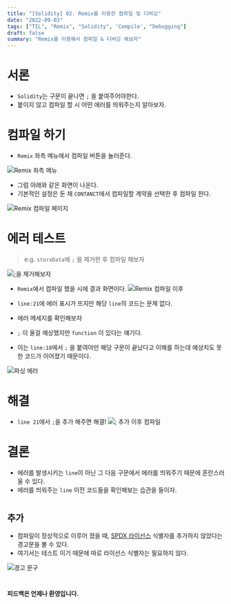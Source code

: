 ```yaml
---
title: "[Solidity] 02. Remix를 이용한 컴파일 및 디버깅"
date: "2022-09-03"
tags: ["TIL", "Remix", "Solidity", 'Compile', "Debugging"]
draft: false
summary: "Remix를 이용해서 컴파일 & 디버깅 해보자"
---
```


# 서론

- `Solidity`는 구문이 끝나면 `;` 을 붙여주어야한다.
- 붙이지 않고 컴파일 할 시 어떤 에러를 띄워주는지 알아보자.

# 컴파일 하기

- `Remix` 좌측 메뉴에서 컴파일 버튼을 눌러준다.

![Remix 좌측 메뉴](/assets/posts/blockchain/solidity/Solidity-02/01.png)

- 그럼 아래와 같은 화면이 나온다.
- 기본적인 설정은 둔 채 `CONTANCT`에서 컴파일할 계약을 선택한 후  컴파일 한다.

![Remix 컴파일 페이지](/assets/posts/blockchain/solidity/Solidity-02/02.png)

# 에러 테스트

> e.g. `storeData`에 `;` 을 제거한 후 컴파일 해보자

![;을 제거해보자](/assets/posts/blockchain/solidity/Solidity-02/03.png)


- `Remix`에서 컴파일 했을 시에 결과 화면이다.
![Remix 컴파일 이후](/assets/posts/blockchain/solidity/Solidity-02/04.png)


- `line:21`에 에러 표시가 뜨지만 해당 `line`의 코드는 문제 없다.
- 에러 메세지를 확인해보자
- `;` 이 올걸 예상했지만 `function` 이 있다는 얘기다.
- 이는 `line:18`에서 `;` 을 붙여야만 해당 구문이 끝났다고 이해를 하는데 예상치도 못한 코드가 이어졌기 때문이다.

![파싱 에러](/assets/posts/blockchain/solidity/Solidity-02/05.png)


# 해결

- `line 21`에서 `;`을 추가 해주면 해결!
![; 추가 이후 컴파일](/assets/posts/blockchain/solidity/Solidity-02/06.png)


# 결론

- 에러를 발생시키는 `line`이 아닌 그 다음 구문에서 에러를 띄워주기 때문에 혼란스러울 수 있다.
- 에러를 띄워주는 `line` 이전 코드들을 확인해보는 습관을 들이자.

#

## 추가

- 컴파일이 정상적으로 이루어 졌을 때, [SPDX 라이선스](https://en.wikipedia.org/wiki/Software_Package_Data_Exchange) 식별자를 추가하지 않았다는 경고문을 볼 수 있다.
- 여기서는 테스트 이기 때문에 따로 라이선스 식별자는 필요하지 않다.

![경고 문구](/assets/posts/blockchain/solidity/Solidity-02/07.png)

#

#### 피드백은 언제나 환영입니다.